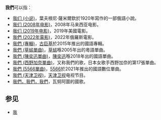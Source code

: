 '''我們'''可以指：
*[[我们_(小说)|我们 (小说)]]，葉夫根尼·薩米爾欽於1920年寫作的一部俄語小說。
*[[我们_(2008年电影)|我们 (2008年电影)]]，2008年马来西亚电影。
*[[我们_(2019年电影)|我们 (2019年电影)]]，2019年美國電影。
*[[我們_(2022年電影)|我們 (2022年電影)]]，2022年俄羅斯電影。
*[[我們_(專輯)|我們 (專輯)]]，[[古巨基|古巨基]]於2015年推出的國語專輯。
*[[我們_(草蜢單曲)|我們 (草蜢單曲)]]，[[草蜢_(組合)|草蜢]]喺2005年出的粵語單曲。
*[[我們_(陳奕迅單曲)|我們 (陳奕迅單曲)]]，[[陳奕迅|陳奕迅]]喺2018年出的國語單曲。
*[[我們_(西野加奈單曲)|我們 (西野加奈單曲)]]，又称我們的歌，日本女歌手西野加奈的第17張單曲。
*[[我們_(5566單曲)|我們 (5566單曲)]]，[[5566|5566]]於2021年推出的國語數位單曲。
*[[我們_(天津卫视)|我們 (天津卫视)]]，[[天津卫视|天津卫视]]电视节目。
*[[我們，我們，我們|我們，我們，我們]]，瓦努阿圖的國歌。

==参见==
*[[我|我]]

{{Disambig|Cat=二字消歧义}}